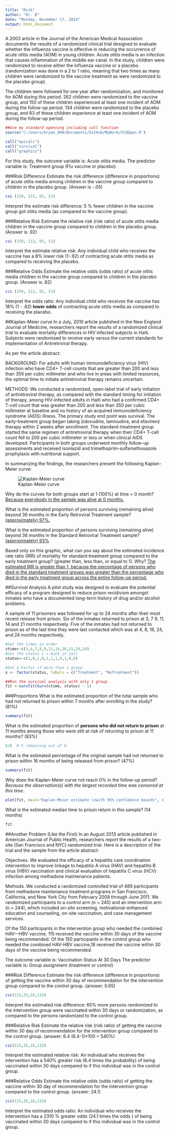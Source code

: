 ```yaml
---
title: "Risk"
author: "Dr. B"
date: "Monday, November 17, 2014"
output: html_document
---
```


A 2003 article in the Journal of the American Medical Association documents the results of a randomized clinical trial designed to evaluate whether the influenza vaccine is effective in reducing the occurrence of acute otitis media (AOM) in young children. Acute otitis media is an infection that causes inflammation of the middle ear canal. In the study, children were randomized to receive either the influenza vaccine or a placebo. (randomization was done in a 2 to 1 ratio, meaning that two times as many children were randomized to the vaccine treatment as were randomized to the placebo group). 

The children were followed for one year after randomization, and monitored for AOM during this period. 262 children were randomized to the vaccine group, and 150 of these children experienced at least one incident of AOM during the follow-up period. 134 children were randomized to the placebo group, and 83 of these children experience at least one incident of AOM during the follow-up period.

```r
##Use my standard openning including call function
source('C:/Users/bryan_000/Documents/GitHub/MyWork/StdOpen.R')

call("epicalc")
call("survival")
call("graphics")
```
For this study, the outcome variable is: Acute otitis media. The predictor variable is:  Treatment group (Flu vaccine or placebo).

###Risk Difference
Estimate the risk difference (difference in proportions) of acute otitis media among children in the vaccine group compared to children in the placebo group. (Answer is -.05)

```r
csi (150, 112, 83, 51)
```

Interpret the estimate risk difference:  5 % fewer children in the vaccine group got otitis media (as compared to the vaccine group).

###Relative Risk
Estimate the relative risk (risk ratio) of acute otitis media children in the vaccine group compared to children in the placebo group. (Answer is .92)
```r
csi (150, 112, 83, 51)
```
Interpret the estimate relative risk: Any individual child who receives the vaccine has a 8% lower risk (1-.92) of contracting acute otitis media as compared to receiving the placebo.

###Relative Odds
Estimate the relative odds (odds ratio) of acute otitis media children in the vaccine group compared to children in the placebo group. (Answer is .82)
```r
cci (150, 112, 83, 51)
```
Interpret the odds ratio: Any individual child who receives the vaccine has 18% (1 - .82) <b>lower odds</B> of contracting acute otitis media as compared to receiving the placebo.

##Kaplan-Meier curve
In a July, 2010 article published in the New England Journal of Medicine, researchers report the results of a randomized clinical trial to evaluate mortality differences in HIV infected subjects in Haiti. Subjects were randomized to receive early versus the current standards for implementation of Antiretriviral therapy. 

As per the article abstract: 

BACKGROUND: For adults with human immunodeficiency virus (HIV) infection who have CD4+ T-cell counts that are greater than 200 and less than 350 per cubic millimeter and who live in areas with limited resources, the optimal time to initiate antiretroviral therapy remains uncertain. 

METHODS: We conducted a randomized, open-label trial of early initiation of antiretroviral therapy, as compared with the standard timing for initiation of therapy, among HIV-infected adults in Haiti who had a confirmed CD4+ T-cell count that was greater than 200 and less than 350 per cubic millimeter at baseline and no history of an acquired immunodeficiency syndrome (AIDS) illness. The primary study end point was survival. The early-treatment group began taking zidovudine, lamivudine, and efavirenz therapy within 2 weeks after enrollment. The standard-treatment group started the same regimen of antiretroviral therapy when their CD4+ T-cell count fell to 200 per cubic millimeter or less or when clinical AIDS developed. Participants in both groups underwent monthly follow-up assessments and received isoniazid and trimethoprim-sulfamethoxazole prophylaxis with nutritional support. 

In summarizing the findings, the researchers present the following Kaplan-Meier curve: 

![Kaplan-Meier curve](https://d396qusza40orc.cloudfront.net/statreasoning%2Fimages%2FHW2Fig1.png)

Why do the curves for both groups start at 1 (100%) at time = 0 month?  <U>Because everybody in the sample was alive at 0 months.</U>

What is the estimated proportion of persons surviving (remaining alive) beyond 36 months in the Early Retroviral Treatment sample? <U>(approximately) 97%.</U>

What is the estimated proportion of persons surviving (remaining alive) beyond 36 months in the Standard Retroviral Treatment sample? <U>(approximately) 93%</U>

Based only on this graphic, what can you say about the estimated incidence rate ratio (IRR) of mortality for standard treatment group compared to the early treatment group? (greater than, less than, or equal to 1). Why? <U> The estimated IRR is greater than 1, because the percentage of persons who died in the standard treatment groups was greater than the percentage who died in the early treatment group across the entire follow-up period.</U>

##Survival Analysis
A pilot study was designed to evaluate the potential efficacy of a program designed to reduce prison recidivism amongst inmates who have a documented long-term history of drug and/or alcohol problems.

A sample of 11 prisoners was followed for up to 24 months after their most recent release from prison. Six of the inmates returned to prison at 3, 7 9, 11, 14 and 21 months respectively. Five of the inmates had not returned to prison as of the last time they were last contacted which was at 4, 8, 16, 24, and 24 months respectively.
```r
#Set the times in order
stime<-c(3,4,7,8,9,11,14,16,21,24,24)
#Set the status 1 = back in jail
status<-c(1,0,1,0,1,1,1,0,1,0,0)

#Set a Factor if more than 1 group
x <- factor(status, labels = c("Treatment", "NoTreatment"))

##Run the survival analysis with only 1 group
fit <-survfit(Surv(stime, status) ~ 1)
```

###Proportions
What is the estimated proportion of the total sample who had not returned to prison within 7 months after enrolling in the study? (81%)
```r
summary(fit)
```

What is the estimated proportion of <b>persons who did not return to prison</b> at 11 months among those who were still at risk of returning to prison at 11 months? (83%) 
```r
5/6  # 5 remaining out of 6
```

What is the estimated percentage of the original sample had not returned to prison within 16 months of being released from prison? (47%)
```r
summary(fit)
```

Why does the Kaplan-Meier curve not reach 0% in the follow-up period?  <i>Because the observation(s) with the largest recorded time was censored at this time</i>.

```r
plot(fit, main="Kaplan-Meier estimate \nwith 95% confidence bounds", xlab="time", ylab="survival function")
```

What is the estimated median time to prison return in this sample? (14 months)
```r
fit
```

##Another Problem (Like the First)
In an August 2013 article published in American Journal of Public Health, researchers report the results of a two-site (San Francisco and NYC) randomized trial. Here is a description of the trial and the sample from the article abstract: 

Objectives. We evaluated the efficacy of a hepatitis care coordination intervention to improve linkage to hepatitis A virus (HAV) and hepatitis B virus (HBV) vaccination and clinical evaluation of hepatitis C virus (HCV) infection among methadone maintenance patients.

Methods. We conducted a randomized controlled trial of 489 participants from methadone maintenance treatment programs in San Francisco, California, and New York City from February 2008 through June 2011. We randomized participants to a control arm (n = 245) and an intervention arm (n = 244), which included on-site screening, motivational-enhanced education and counseling, on-site vaccination, and case management services. 

Of the 150 participants in the intervention group who needed the combined HAV---HBV vaccine, 115 received the vaccine within 30 days of the vaccine being recommended. Of the 150 participants in the control group who needed the combined HAV-HBV vaccine,18 received the vaccine within 30 days of the vaccine being recommended.

The outcome variable is: Vaccination Status At 30 Days
The predictor variable is: Group assignment (treatment or control)

###Risk Difference
Estimate the risk difference (difference in proportions) of getting the vaccine within 30 day of recommendation for the intervention group compared to the control group. (answer: 0.65)
```r
csi(115,35,18,132)
```
Interpret the estimated risk difference: 65% more persons randomized to the intervention group were vaccinated within 30 days or randomization, as compared to the persons randomized to the control group.

###Relative Risk
Estimate the relative risk (risk ratio) of getting the vaccine within 30 day of recommendation for the intervention group compared to the control group. (answer: 6.4 (6.4-1)*100 = 540%)
```r
csi(115,35,18,132)
```
Interpret the estimated relative risk: An individual who receives the intervention has a 540% greater risk (6.4 times the probability) of being vaccinated within 30 days compared to if this individual was in the control group.

###Relative Odds
Estimate the relative odds (odds ratio) of getting the vaccine within 30 day of recommendation for the intervention group compared to the control group. (answer: 24.1)
```r
cci(115,35,18,132)
```
Interpret the estimated odds ratio: An individual who receives the intervention has a 2310 % greater odds (24.1 times the odds ) of being vaccinated within 30 days compared to if this individual was in the control group.